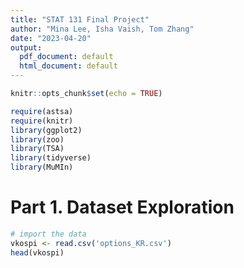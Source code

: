 ```yaml
---
title: "STAT 131 Final Project"
author: "Mina Lee, Isha Vaish, Tom Zhang"
date: "2023-04-20"
output:
  pdf_document: default
  html_document: default
---
```


```r
knitr::opts_chunk$set(echo = TRUE)

require(astsa)
require(knitr)
library(ggplot2)
library(zoo)
library(TSA)
library(tidyverse)
library(MuMIn)
```


# Part 1. Dataset Exploration

```r
# import the data
vkospi <- read.csv('options_KR.csv')
head(vkospi)
```

```r
```
